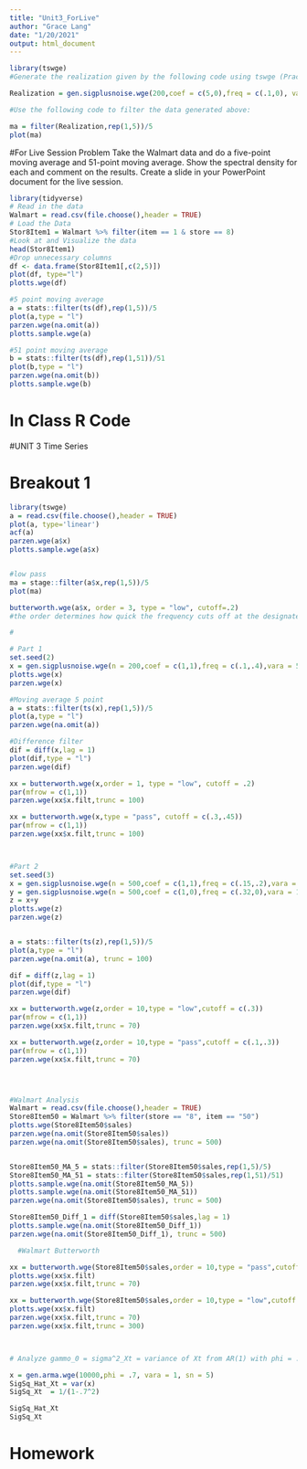```yaml
---
title: "Unit3_ForLive"
author: "Grace Lang"
date: "1/20/2021"
output: html_document
---
```


```r
library(tswge)
#Generate the realization given by the following code using tswge (Practice by typing it in!):

Realization = gen.sigplusnoise.wge(200,coef = c(5,0),freq = c(.1,0), vara = 10, sn = 1)

#Use the following code to filter the data generated above: 

ma = filter(Realization,rep(1,5))/5
plot(ma)
```
#For Live Session Problem
Take the Walmart data and do a five-point moving average and 51-point moving average. Show the spectral density for each and comment on the results. Create a slide in your PowerPoint document for the live session. 
```r
library(tidyverse)
# Read in the data
Walmart = read.csv(file.choose(),header = TRUE)
# Load the Data
Stor8Item1 = Walmart %>% filter(item == 1 & store == 8)
#Look at and Visualize the data
head(Stor8Item1)
#Drop unnecessary columns
df <- data.frame(Stor8Item1[,c(2,5)])
plot(df, type="l")
plotts.wge(df)

#5 point moving average
a = stats::filter(ts(df),rep(1,5))/5
plot(a,type = "l")
parzen.wge(na.omit(a))
plotts.sample.wge(a)

#51 point moving average
b = stats::filter(ts(df),rep(1,51))/51
plot(b,type = "l")
parzen.wge(na.omit(b))
plotts.sample.wge(b)
```


# In Class R Code
#UNIT 3 Time Series


# Breakout 1
```r
library(tswge)
a = read.csv(file.choose(),header = TRUE)
plot(a, type='linear')
acf(a)
parzen.wge(a$x)
plotts.sample.wge(a$x)


#low pass
ma = stage::filter(a$x,rep(1,5))/5
plot(ma)

butterworth.wge(a$x, order = 3, type = "low", cutoff=.2)
#the order determines how quick the frequency cuts off at the designated cutoff

#
```

```r
# Part 1
set.seed(2)
x = gen.sigplusnoise.wge(n = 200,coef = c(1,1),freq = c(.1,.4),vara = 5)
plotts.wge(x)
parzen.wge(x)

#Moving average 5 point
a = stats::filter(ts(x),rep(1,5))/5
plot(a,type = "l")
parzen.wge(na.omit(a))

#Difference filter
dif = diff(x,lag = 1)
plot(dif,type = "l")
parzen.wge(dif)

xx = butterworth.wge(x,order = 1, type = "low", cutoff = .2)
par(mfrow = c(1,1))
parzen.wge(xx$x.filt,trunc = 100)

xx = butterworth.wge(x,type = "pass", cutoff = c(.3,.45))
par(mfrow = c(1,1))
parzen.wge(xx$x.filt,trunc = 100)



#Part 2
set.seed(3)
x = gen.sigplusnoise.wge(n = 500,coef = c(1,1),freq = c(.15,.2),vara = 10)
y = gen.sigplusnoise.wge(n = 500,coef = c(1,0),freq = c(.32,0),vara = 10)
z = x+y
plotts.wge(z)
parzen.wge(z)


a = stats::filter(ts(z),rep(1,5))/5
plot(a,type = "l")
parzen.wge(na.omit(a), trunc = 100)

dif = diff(z,lag = 1)
plot(dif,type = "l")
parzen.wge(dif)

xx = butterworth.wge(z,order = 10,type = "low",cutoff = c(.3))
par(mfrow = c(1,1))
parzen.wge(xx$x.filt,trunc = 70)

xx = butterworth.wge(z,order = 10,type = "pass",cutoff = c(.1,.3))
par(mfrow = c(1,1))
parzen.wge(xx$x.filt,trunc = 70)




#Walmart Analysis 
Walmart = read.csv(file.choose(),header = TRUE)
Store8Item50 = Walmart %>% filter(store == "8", item == "50")
plotts.wge(Store8Item50$sales)
parzen.wge(na.omit(Store8Item50$sales))
parzen.wge(na.omit(Store8Item50$sales), trunc = 500)


Store8Item50_MA_5 = stats::filter(Store8Item50$sales,rep(1,5)/5)
Store8Item50_MA_51 = stats::filter(Store8Item50$sales,rep(1,51)/51)
plotts.sample.wge(na.omit(Store8Item50_MA_5))
plotts.sample.wge(na.omit(Store8Item50_MA_51))
parzen.wge(na.omit(Store8Item50$sales), trunc = 500)

Store8Item50_Diff_1 = diff(Store8Item50$sales,lag = 1)
plotts.sample.wge(na.omit(Store8Item50_Diff_1))
parzen.wge(na.omit(Store8Item50_Diff_1), trunc = 500)

  #Walmart Butterworth

xx = butterworth.wge(Store8Item50$sales,order = 10,type = "pass",cutoff = c(.1,.2))
plotts.wge(xx$x.filt)
parzen.wge(xx$x.filt,trunc = 70)

xx = butterworth.wge(Store8Item50$sales,order = 10,type = "low",cutoff = c(.01))
plotts.wge(xx$x.filt)
parzen.wge(xx$x.filt,trunc = 70)
parzen.wge(xx$x.filt,trunc = 300)



# Analyze gammo_0 = sigma^2_Xt = variance of Xt from AR(1) with phi = .7

x = gen.arma.wge(10000,phi = .7, vara = 1, sn = 5)
SigSq_Hat_Xt = var(x)
SigSq_Xt  = 1/(1-.7^2)

SigSq_Hat_Xt
SigSq_Xt
```

# Homework
```r

```